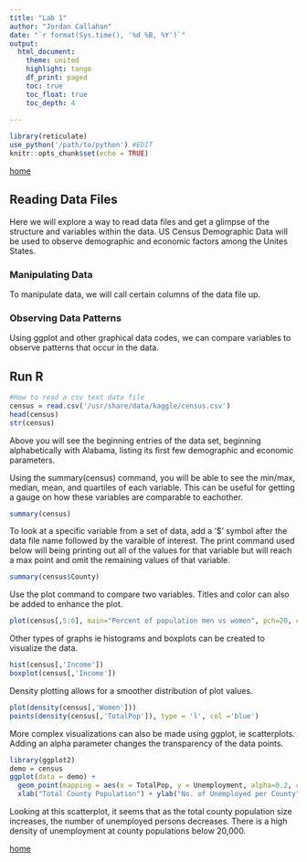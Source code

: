 ```yaml
---
title: "Lab 1"
author: "Jordan Callahan"
date: "`r format(Sys.time(), '%d %B, %Y')`"
output: 
  html_document:
    theme: united
    highlight: tango
    df_print: paged
    toc: true
    toc_float: true
    toc_depth: 4
  
---
```



```r
library(reticulate)
use_python('/path/to/python') #EDIT
knitr::opts_chunk$set(echo = TRUE)
```



[home](https://rsh249.github.io/applied_bioinformatics)


## Reading Data Files

Here we will explore a way to read data files and get a glimpse of the structure and variables within the data. US Census Demographic Data will be used to observe demographic and economic factors among the Unites States. 

### Manipulating Data

To manipulate data, we will call certain columns of the data file up. 

### Observing Data Patterns

Using ggplot and other graphical data codes, we can compare variables to observe patterns that occur in the data.  

## Run R

```R
#How to read a csv text data file
census = read.csv('/usr/share/data/kaggle/census.csv')
head(census)
str(census)
```

Above you will see the beginning entries of the data set, beginning alphabetically with Alabama, listing its first few demographic and economic parameters. 

Using the summary(census) command, you will be able to see the min/max, median, mean, and quartiles of each variable. This can be useful for getting a gauge on how these variables are comparable to eachother. 

```R
summary(census)
```

To look at a specific variable from a set of data, add a '$' symbol after the data file name followed by the varaible of interest. The print command used below will being printing out all of the values for that variable but will reach a max point and omit the remaining values of that variable.

```R
summary(census$County)
```

Use the plot command to compare two variables. Titles and color can also be added to enhance the plot. 

```R
plot(census[,5:6], main="Percent of population men vs women", pch=20, cex =0.2, col = 'blue')
```

Other types of graphs ie histograms and boxplots can be created to visualize the data.

```R
hist(census[,'Income'])
boxplot(census[,'Income'])
```

Density plotting allows for a smoother distribution of plot values. 

```R
plot(density(census[,'Women']))
points(density(census[,'TotalPop']), type = 'l', col ='blue')
```

More complex visualizations can also be made using ggplot, ie scatterplots. Adding an alpha parameter changes the transparency of the data points.

```R
library(ggplot2)
demo = census
ggplot(data = demo) +
  geom_point(mapping = aes(x = TotalPop, y = Unemployment, alpha=0.2, col=State)) +
  xlab("Total County Population") + ylab("No. of Unemployed per County")
```

Looking at this scatterplot, it seems that as the total county population size increases, the number of unemployed persons decreases. There is a high density of unemployment at county populations below 20,000. 



[home](https://rsh249.github.io/applied_bioinformatics)
